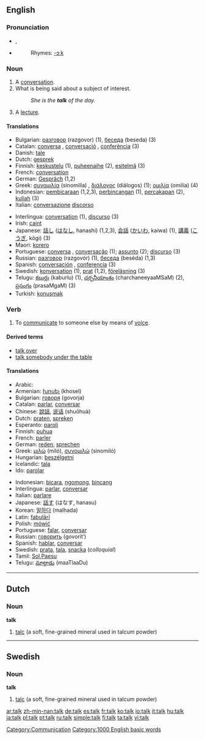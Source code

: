 {{see|Talk}}
==English==

{{rank|answer|early|saying|449|talk|spirit|sometimes|account}}

===Pronunciation===
*{{IPA|/tɔːk/}}, {{SAMPA|/tO:k/}}
*{{audio|en-us-talk.ogg|Audio (US)}}
*:Rhymes: [[Rhymes:English:-ɔːk|-ɔːk]]

===Noun===
{{en-noun}}

# A [[conversation]].
# What is being said about a subject of interest.
#:''She is the '''talk''' of the day.''
# A [[lecture]].

====Translations====
{{top}}
*Bulgarian: [[разговор]] (razgovor) {{m}} (1), [[беседа]] (beseda) {{f}} (3)
*Catalan: [[conversa]] {{f}}, [[conversació]] {{f}}, [[conferència]] {{f}} (3)
*Danish: [[tale]]
*Dutch: [[gesprek]] {{n}}
*Finnish: [[keskustelu]] (1), [[puheenaihe]] (2), [[esitelmä]] (3)
*French: [[conversation]] {{f}}
*German: [[Gespräch]] {{n}} (1,2)
*Greek: [[συνομιλία]] (sinomilía) {{f}}, [[διάλογος]] (diálogos) {{m}} (1); [[ομιλία]] (omilía) {{f}} (4)
*Indonesian: [[bicara|pembicaraan]] (1,2,3), [[bincang|perbincangan]] (1), [[cakap|percakapan]] (2), [[kuliah]] (3)
*Italian: [[conversazione]] {{f}} [[discorso]] {{m}}
{{mid}}
*Interlingua: [[conversation]] (1), [[discurso]] (3)
*Irish: [[caint]]
*Japanese: [[話し]] ([[はなし]], hanashi) (1,2,3), [[会話]] ([[かいわ]], kaiwa) (1), [[講義]] ([[こうぎ]], kōgi) (3)
*Maori: [[korero]]
*Portuguese: [[conversa]] {{f}}, [[conversação]] {{f}} (1); [[assunto]] {{m}} (2); [[discurso]] {{m}} (3)
*Russian: [[разговор]] (razgovór) {{m}} (1), [[беседа]] (beséda) {{f}} (1,3)
*Spanish: [[conversación]] {{f}}, [[conferencia]] {{f}} (3)
*Swedish: [[konversation]] {{c}} (1), [[prat]] (1,2), [[föreläsning]] (3)
*Telugu: [[కబుర్లు]] (kaburlu) (1), [[చర్చనీయాంశం]] (charchaneeyaaMSaM) (2), [[ప్రసంగం]] (prasaMgaM) (3)
*Turkish: [[konuşmak]]
{{bottom}}

===Verb===
{{en-verb}}

# To [[communicate]] to someone else by means of [[voice]].

====Derived terms====
*[[talk over]]
*[[talk somebody under the table]]

====Translations====
{{top}}
*Arabic: {{ARchar|[[تكلم]]}} {{Unicode|(takállama)}}
*Armenian: [[խոսել]] (khosel)
*Bulgarian: [[говоря]] (govorja)
*Catalan: [[parlar]], [[conversar]]
*Chinese: [[說話]], [[说话]] (shuōhuà)
*Dutch: [[praten]], [[spreken]]
*Esperanto: [[paroli]]
*Finnish: [[puhua]]
*French: [[parler]]
*German: [[reden]], [[sprechen]]
*Greek: [[μιλώ]] (miló), [[συνομιλώ]] (sinomiló)
*Hungarian: [[beszélgetni]]
*Icelandic: [[tala]]
*Ido: [[parolar]]
{{mid}}
*Indonesian: [[bicara]], [[ngomong]], [[bincang]]
*Interlingua: [[parlar]], [[conversar]]
*Italian: [[parlare]]
*Japanese: [[話す]] (はなす, hanasu)
*Korean: [[말하다]] (malhada)
*Latin: [[fabulari|fabulārī]]
*Polish: [[mówić]]
*Portuguese: [[falar]], [[conversar]]
*Russian: [[говорить]] (govorít’)
*Spanish: [[hablar]], [[conversar]]
*Swedish: [[prata]], [[tala]], [[snacka]] (''colloquial'')
*Tamil: [[Sol]],[[Paesu]]
*Telugu: [[మాట్లాడు]] (maaTlaaDu)
{{bottom}}


----

==Dutch==
===Noun===
'''talk'''
# [[talc]] (a soft, fine-grained mineral used in talcum powder)


----
==Swedish==
===Noun===
'''talk'''
# [[talc]] (a soft, fine-grained mineral used in talcum powder)

[[Category:Communication]]
[[Category:1000 English basic words]]

[[ar:talk]]
[[zh-min-nan:talk]]
[[de:talk]]
[[es:talk]]
[[fr:talk]]
[[ko:talk]]
[[io:talk]]
[[it:talk]]
[[hu:talk]]
[[ja:talk]]
[[pl:talk]]
[[pt:talk]]
[[ru:talk]]
[[simple:talk]]
[[fi:talk]]
[[ta:talk]]
[[vi:talk]]